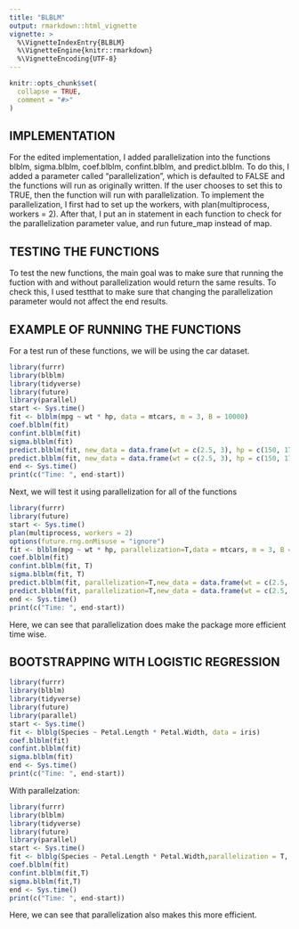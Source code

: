 ---
title: "BLBLM"
output: rmarkdown::html_vignette
vignette: >
  %\VignetteIndexEntry{BLBLM}
  %\VignetteEngine{knitr::rmarkdown}
  %\VignetteEncoding{UTF-8}
---

```{r, include = FALSE}
knitr::opts_chunk$set(
  collapse = TRUE,
  comment = "#>"
)
```

## IMPLEMENTATION
For the edited implementation, I added parallelization into the functions blblm, sigma.blblm, coef.blblm, confint.blblm, and predict.blblm. To do this, I added a parameter called "parallelization", which is defaulted to FALSE and the functions will run as originally written. If the user chooses to set this to TRUE, then the function will run with parallelization. 
To implement the parallelization, I first had to set up the workers, with plan(multiprocess, workers = 2). After that, I put an in statement in each function to check for the parallelization parameter value, and run future_map instead of map.

## TESTING THE FUNCTIONS
To test the new functions, the main goal was to make sure that running the fuction with and without parallelization would return the same results. To check this, I used testthat to make sure that changing the parallelization parameter would not affect the end results.

## EXAMPLE OF RUNNING THE FUNCTIONS

For a test run of these functions, we will be using the car dataset.
```{r}
library(furrr)
library(blblm)
library(tidyverse)
library(future)
library(parallel)
start <- Sys.time()
fit <- blblm(mpg ~ wt * hp, data = mtcars, m = 3, B = 10000)
coef.blblm(fit)
confint.blblm(fit)
sigma.blblm(fit)
predict.blblm(fit, new_data = data.frame(wt = c(2.5, 3), hp = c(150, 170)))
predict.blblm(fit, new_data = data.frame(wt = c(2.5, 3), hp = c(150, 170)), confidence = TRUE)
end <- Sys.time()
print(c("Time: ", end-start))
```
Next, we will test it using parallelization for all of the functions

```{r}
library(furrr)
library(future)
start <- Sys.time()
plan(multiprocess, workers = 2)
options(future.rng.onMisuse = "ignore")
fit <- blblm(mpg ~ wt * hp, parallelization=T,data = mtcars, m = 3, B = 10000)
coef.blblm(fit)
confint.blblm(fit, T)
sigma.blblm(fit, T)
predict.blblm(fit, parallelization=T,new_data = data.frame(wt = c(2.5, 3), hp = c(150, 170)))
predict.blblm(fit, parallelization=T,new_data = data.frame(wt = c(2.5, 3), hp = c(150, 170)), confidence = TRUE)
end <- Sys.time()
print(c("Time: ", end-start))
```

Here, we can see that parallelization does make the package more efficient time wise.

## BOOTSTRAPPING WITH LOGISTIC REGRESSION

```{r}
library(furrr)
library(blblm)
library(tidyverse)
library(future)
library(parallel)
start <- Sys.time()
fit <- blblg(Species ~ Petal.Length * Petal.Width, data = iris)
coef.blblm(fit)
confint.blblm(fit)
sigma.blblm(fit)
end <- Sys.time()
print(c("Time: ", end-start))
```

With parallelzation:

```{r}
library(furrr)
library(blblm)
library(tidyverse)
library(future)
library(parallel)
start <- Sys.time()
fit <- blblg(Species ~ Petal.Length * Petal.Width,parallelization = T, data = iris)
coef.blblm(fit)
confint.blblm(fit,T)
sigma.blblm(fit,T)
end <- Sys.time()
print(c("Time: ", end-start))
```

Here, we can see that parallelization also makes this more efficient.
